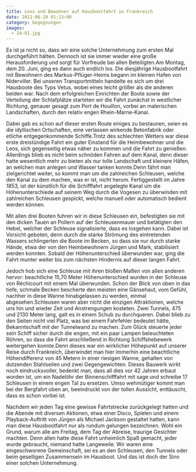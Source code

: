 ```yaml
---
title: Leos und Bewohner auf Hausbootfahrt in Frankreich
date: 2011-06-20 01:13:00
category: begegnungen
images:
  - 24-01.jpg
---
```


Es ist ja nicht so, dass wir eine solche Unternehmung zum ersten Mal durchgeführt hätten. Dennoch ist sie immer wieder eine große Herausforderung und sorgt für Vorfreude bei allen Beteiligten.Am Montag, dem 20. Juni, ging es dann auch endlich los. Die diesjährige Hausbootfahrt mit Bewohnern des Markus-Pflüger-Heims begann im kleinen Hafen von Niderviller. Bei unseren Transportmitteln handelte es sich um drei Hausboote des Typs Vetus, wobei eines leicht größer als die anderen beiden war. Nach dem erfolgreichen Einrichten der Boote sowie der Verteilung der Schlafplätze starteten wir die Fahrt zunächst in westlicher Richtung, genauer gesagt zum Port de Houillon, vorbei an malerischen Landschaften, durch den relativ engen Rhein-Marne-Kanal.

Dabei gab es schon auf dieser ersten Route einiges zu bestaunen, seien es die idyllischen Ortschaften, eine verlassen wirkende Betonfabrik oder etliche entgegenkommende Schiffe.Trotz des schlechten Wetters war diese erste dreistündige Fahrt ein guter Einstand für die Heimbewohner und die Leos, sich gegenseitig etwas näher zu kommen und die Fahrt zu genießen. Allerdings blieb es nicht beim schnöden Fahren auf dem Kanal, denn dieser hatte wesentlich mehr zu bieten als nur tolle Landschaft und kleinere Häfen, an welchen man anlegen und Wasser tanken konnte.Denn fährt man zielgerichtet weiter, so kommt man um die zahlreichen Schleusen, welche den Kanal zu dem machen, was er ist, nicht herum. Fertiggestellt im Jahre 1853, ist der künstlich für die Schifffahrt angelegte Kanal um die Höhenunterschiede auf seinem Weg durch die Vogesen zu überwinden mit zahlreichen Schleusen gespickt, welche manuell oder automatisch bedient werden können.

Mit allen drei Booten fuhren wir in diese Schleusen ein, befestigten sie mit den dicken Tauen an Pollern auf der Schleusenmauer und betätigten den Hebel, welcher der Schleuse signalisierte, dass es losgehen kann. Dabei ist Vorsicht geboten, denn durch die starke Strömung des eintretenden Wassers schlingerten die Boote im Becken, so dass sie nur durch starke Hände, etwa der von den Heimbewohnern Jürgen und Mark, stabilisiert werden konnten. Sobald der Höhenunterschied überwunden war, ging die Fahrt munter weiter bis zum nächsten Hindernis auf dieser langen Fahrt.

Jedoch hob sich eine Schleuse mit ihren bloßen Maßen von allen anderen hervor: beachtliche 15,70 Meter Höhenunterschied wurden in der Schleuse von Réchicourt mit einem Mal überwunden. Schon der Blick von oben in das tiefe, schmale Becken bescherte den meisten eine Gänsehaut, vom Gefühl, nachher in diese Wanne hinabgelassen zu werden, einmal abgesehen.Schleusen waren aber nicht die einzigen Attraktionen, welche uns hin und wieder Zeit und Anstrengungen kosteten. Zwei Tunnels, 475 und 2130 Meter lang, galt es in einem Schub zu durchqueren. Dabei blieb zu den Seiten nicht viel Platz, was bei einem Fahrfehler bedeutet hätte, Bekanntschaft mit der Tunnelwand zu machen. Zum Glück steuerte jeder sein Schiff sicher durch die engen, mit ein paar Lampen beleuchteten Röhren, so dass die Fahrt anschließend in Richtung Schiffshebewerk weitergehen konnte.Denn dieses war ein wirklicher Höhepunkt auf unserer Reise durch Frankreich, überwindet man hier immerhin eine beachtliche Höhendifferenz von 45 Metern in einer riesigen Wanne, gehalten von dutzenden Stahlseilen und zwei Gegengewichten. Dieses Bauwerk wirkt noch eindrucksvoller, bedenkt man, dass all dies vor 42 Jahren erbaut worden ist, um ein Nadelöhr der Binnenschifffahrt mit sage und schreibe 17 Schleusen in einem engen Tal zu ersetzen. Umso wehmütiger kommt man bei der Bergfahrt oben an, beeindruckt von der tollen Aussicht, enttäuscht, dass es schon vorbei ist.

Nachdem wir jeden Tag eine gewisse Fahrtstrecke zurückgelegt hatten und die Abende mit diversen Aktionen, etwa einer Disco, Spielen und einem Playback-Auftritt von Jürgen als Michael Jackson gestaltet hatten, kann man diese Hausbootfahrt nur als rundum gelungen bezeichnen. Wohl ein Grund, warum alle am Freitag, dem Tag der Abreise, traurige Gesichter machten. Denn allen hatte diese Fahrt unheimlich Spaß gemacht, jeder wurde gebraucht, niemand hatte Langeweile. Wir waren eine eingeschworene Gemeinschaft, sei es an den Schleusen, den Tunnels oder beim geselligen Zusammensein im Hausboot. Und das ist doch der Sinn einer solchen Unternehmung.
